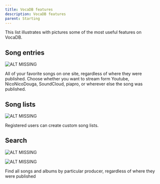 ---
title: VocaDB features
description: VocaDB features
parent: Starting
---

This list illustrates with pictures some of the most useful features on VocaDB.

## Song entries
![ALT MISSING](public/images/vocadb_features/multi-source.png)

All of your favorite songs on one site, regardless of where they were published. Choose whether you want to stream form Youtube, NicoNicoDouga, SoundCloud, piapro, or wherever else the song was published.

## Song lists
![ALT MISSING](public/images/vocadb_features/songlist.png)

Registered users can create custom song lists.

## Search
![ALT MISSING](public/images/vocadb_features/songs-by-artist.png)

![ALT MISSING](public/images/vocadb_features/albums-by-artist.png)

Find all songs and albums by particular producer, regardless of where they were published